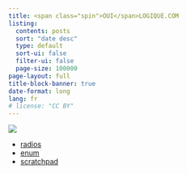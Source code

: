 ```yaml
---
title: <span class="spin">OUI</span>LOGIQUE.COM
listing:
  contents: posts
  sort: "date desc"
  type: default
  sort-ui: false
  filter-ui: false
  page-size: 100000
page-layout: full
title-block-banner: true
date-format: long
lang: fr
# license: "CC BY"
---
```


[![][img_1]]{.cls-site-logo}

[img_1]: ./images/site-logo.png

<!--
## Bienvenue sur ouilogique.com

Ce site me sert d’aide-mémoire pour mes projets sur Arduino et Raspberry Pi.


Redirection a créer
https://ouilogique.com/cours-html-embarque.html
https://ouilogique.com/files/2018-02-17-html-embarque/microclub-atelier-html-embarque.pdf

CNAME !

robots.txt

images look

<title>

https://groups.google.com/g/pandoc-discuss/c/x9SDcHJ5vMI

https://quarto.org/docs/extensions/starter-templates.html

-->

- [radios](/radios/)
- [enum](/enum/)
- [scratchpad](/scratchpad/)
